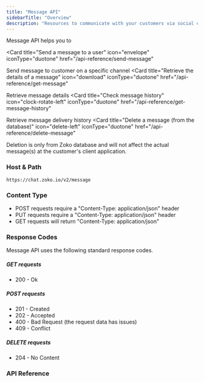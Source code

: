 ```yaml
---
title: "Message API"
sidebarTitle: "Overview"
description: "Resources to communicate with your customers via social channel(s). These will help you send messages to your customers where they are."
---
```


Message API helps you to

<Card
  title="Send a message to a user"
  icon="envelope"
  iconType="duotone"
  href="/api-reference/send-message"
>
  Send message to customer on a specific channel
</Card>
<Card
  title="Retrieve the details of a message"
  icon="download"
  iconType="duotone"
  href="/api-reference/get-message"
>
  Retrieve message details
</Card>
<Card
  title="Check message history"
  icon="clock-rotate-left"
  iconType="duotone"
  href="/api-reference/get-message-history"
>
  Retrieve message delivery history
</Card>
<Card
  title="Delete a message (from the database)"
  icon="delete-left"
  iconType="duotone"
  href="/api-reference/delete-message"
>
  Deletion is only from Zoko database and will not affect the actual message(s)
  at the customer's client application.
</Card>

### Host & Path

```
https://chat.zoko.io/v2/message
```

### Content Type

- POST requests require a "Content-Type: application/json" header
- PUT requests require a "Content-Type: application/json" header
- GET requests will return "Content-Type: application/json"

### Response Codes

Message API uses the following standard response codes.

##### GET requests

- 200 - Ok

##### POST requests

- 201 - Created
- 202 - Accepted
- 400 - Bad Request (the request data has issues)
- 409 - Conflict

##### DELETE requests

- 204 - No Content

### API Reference
